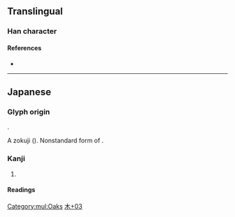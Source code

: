 {{also|栃}}
{{character info/new}}
==Translingual==

===Han character===
{{Han char|rn=75|rad=木|as=03|sn=7|four=|canj=DMS|ids=⿰木万}}

====References====
* {{Han ref|kx=0513.011|dkj=14488|dj=0898.110|hdz=21159.031|uh=6764|ud=26468}}

[[Category:mul:Oaks]]

----

==Japanese==
{{ja-kanjitab|とち|yomi=kun|alt=栃}}
===Glyph origin===
{{ja-etym-kokuji}}.

A zokuji ({{l|ja|俗字}}). Nonstandard form of {{l|ja|栃}}.

===Kanji===
{{ja-kanji|grade=|rs=木03}}

# {{alternative form of|ja|栃}}

====Readings====
{{ja-readings
|kun=とち-}}

[[Category:Japanese-only CJKV Characters|木+03]]